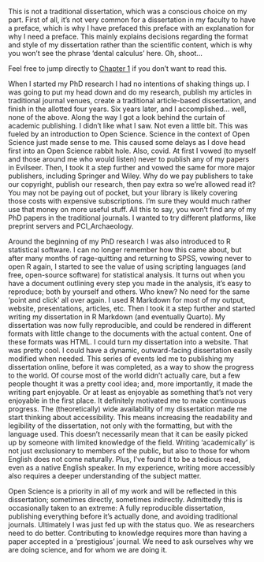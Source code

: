 This is not a traditional dissertation, which was a conscious choice
on my part. First of all, it's not very common for a dissertation
in my faculty to have a preface, which is why I have prefaced this preface
with an explanation for why I need a preface. This mainly explains decisions
regarding the format and style of my dissertation rather than the scientific
content, which is why you won't see the phrase 'dental calculus' here. Oh, shoot...

Feel free to jump directly to [Chapter 1](01-intro.qmd) if you don't want to read
this.

When I started my PhD research I had no intentions of shaking things up.
I was going to put my head down and do my research, publish my articles in
traditional journal venues, create a traditional article-based dissertation,
and finish in the allotted four years. Six years later, and I accomplished...
well, none of the above. Along the way I got a look behind the curtain
of academic publishing. I didn't like what I saw. Not even a little bit.
This was fueled by an introduction to Open Science. Science in the context of
Open Science just made sense to me. This caused some delays as I dove head first
into an Open Science rabbit hole. Also, covid.
At first I vowed (to myself and those around me who would listen) never
to publish any of my papers in Evilseer. Then, I took it a step further
and vowed the same for more major publishers, including Springer and
Wiley. Why do we pay publishers to take our copyright, publish our research,
then pay extra so we're allowed read it? You may not be paying out of pocket,
but your library is likely covering those costs with expensive subscriptions.
I'm sure they would much rather use that money on more useful stuff. All this to
say, you won't find any of my PhD papers in the traditional journals.
I wanted to try different platforms, like preprint servers and PCI_Archaeology.

Around the beginning of my PhD research I was also introduced to
R statistical software. I can no longer remember how this came about,
but after many months of rage-quitting
and returning to SPSS, vowing never to open R again, I started to
see the value of using scripting languages (and free, open-source software)
for statistical analysis.
It turns out when you have a document outlining every step you made in the analysis,
it's easy to reproduce; both by yourself and others. Who knew?
No need for the same 'point and click' all over again. I used R Markdown for most
of my output, website, presentations, articles, etc. Then I took it a step further
and started writing my dissertation in R Markdown (and eventually Quarto).
My dissertation was now fully
reproducible, and could be rendered in different formats with little change to
the documents with the actual content. One of these formats was HTML.
I could turn my dissertation into a website. That was pretty cool. I could
have a dynamic, outward-facing dissertation easily modified when needed.
This series of events led me to publishing my dissertation online,
before it was completed, as
a way to show the progress to the world. Of course most of the world
didn't actually care, but a few people thought it was a pretty cool idea; and,
more importantly, it made the writing part enjoyable. Or at least as enjoyable
as something that's not very enjoyable in the first place. It definitely motivated
me to make continuous progress.
The (theoretically) wide availability of my dissertation made me start thinking about accessibility. This means increasing the readability and
legibility of the dissertation, not only with the formatting, but with the
language used. This doesn't necessarily mean that it can be easily picked
up by someone with limited knowledge of the field. Writing 'academically' is
not just exclusionary to members of the public, but also to those for whom
English does not come naturally. Plus, I've found it to be a tedious read, even
as a native English speaker. In my experience, writing more accessibly also
requires a deeper understanding of the subject matter.

Open Science is a priority in all of my work and will be reflected in this
dissertation; sometimes directly, sometimes indirectly. Admittedly this is
occasionally taken to an extreme: A fully reproducible dissertation, publishing
everything before it's actually done, and avoiding traditional journals. Ultimately
I was just fed up with the status quo. We as researchers need to do better.
Contributing to knowledge requires more than having a paper accepted in a
'prestigious' journal.
We need to ask ourselves why we are doing science, and for whom we are doing it.


